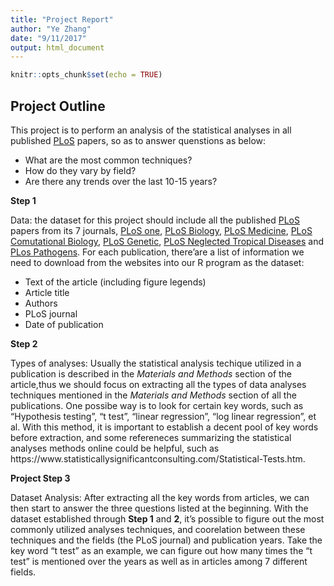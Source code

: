 ```yaml
---
title: "Project Report"
author: "Ye Zhang"
date: "9/11/2017"
output: html_document
---
```


```r
knitr::opts_chunk$set(echo = TRUE)
```

## Project Outline

This project is to perform an analysis of the statistical analyses in all published [PLoS](https://www.plos.org) papers, so as to answer quenstions as below:

* What are the most common techniques? 
* How do they vary by field? 
* Are there any trends over the last 10-15 years?

**Step 1**

Data: the dataset for this project should include all the published [PLoS](https://www.plos.org) papers from its 7 journals, [PLoS one](http://journals.plos.org/plosone/), [PLoS Biology](http://journals.plos.org/plosbiology/), [PLoS Medicine](http://journals.plos.org/plosmedicine/), [PLoS Comutational Biology](http://journals.plos.org/ploscompbiol/), [PLoS Genetic](http://journals.plos.org/plosgenetics/), [PLoS Neglected Tropical Diseases](http://journals.plos.org/plosntds/) and [PLos Pathogens](http://journals.plos.org/plospathogens/). For each publication, there'are a list of information we need to download from the websites into our R program as the dataset:

* Text of the article (including figure legends)
* Article title
* Authors
* PLoS journal
* Date of publication

**Step 2**

Types of analyses: Usually the statistical analysis techique utilized in a publication is described in the *Materials and Methods* section of the article,thus we should focus on extracting all the types of data analyses techniques mentioned in the *Materials and Methods* section of all the publications. One possibe way is to look for certain key words, such as "Hypothesis testing", "t test", "linear regression", "log linear regression", et al. With this method, it is important to establish a decent pool of key words before extraction, and some refereneces summarizing the statistical analyses methods online could be helpful, such as https://www.statisticallysignificantconsulting.com/Statistical-Tests.htm.


**Project Step 3**

Dataset Analysis: After extracting all the key words from articles, we can then start to answer the three questions listed at the beginning. With the dataset established through **Step 1** and **2**, it's possible to figure out the most commonly utilized analyses techniques, and coorelation between these techniques and the fields (the PLoS journal) and publication years. Take the key word "t test" as an example, we can figure out how many times the "t test" is mentioned over the years as well as in articles among 7 different fields.

```r

```

